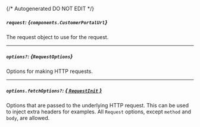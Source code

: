 {/* Autogenerated DO NOT EDIT  */}

##### `request`: *{`components.CustomerPortalUrl`}*
The request object to use for the request.

<Collapsible openLabel={Labels.showProperties} closeLabel={Labels.hideProperties}>
  <CustomerPortalUrl />
</Collapsible>

---
##### `options?`: *{`RequestOptions`}*
Options for making HTTP requests.

---
##### `options.fetchOptions?`: [*{ `RequestInit` }*](https://developer.mozilla.org/en-US/docs/Web/API/Request/Request#options)
Options that are passed to the underlying HTTP request. This can be used to inject extra headers for examples. All `Request` options, except `method` and `body`, are allowed.

